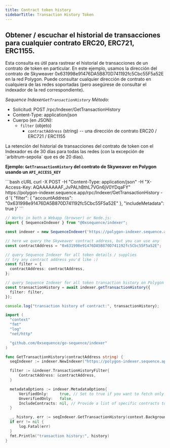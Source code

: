 ```yaml
---
title: Contract token history
sidebarTitle: Transaction History Token
---
```


## Obtener / escuchar el historial de transacciones para cualquier contrato ERC20, ERC721, ERC1155.

Esta consulta es útil para rastrear el historial de transacciones de un contrato de token en particular.
En este ejemplo, usamos la dirección del contrato de Skyweaver 0x631998e91476DA5B870D741192fc5Cbc55F5a52E
en la red Polygon. Puede consultar cualquier dirección de contrato en cualquiera de las redes soportadas (pero asegúrese
de consultar el indexador de la red correspondiente).

*Sequence Indexer`GetTransactionHistory` Método:*

* Solicitud: POST /rpc/Indexer/GetTransactionHistory
* Content-Type: application/json
* Cuerpo (en JSON):
  * `filter` (objeto)
    * `contractAddress` (string) -- una dirección de contrato ERC20 / ERC721 / ERC1155

<Note>
  La retención del historial de transacciones del contrato de token con el Indexador es de 30 días para todas las redes (con la excepción de `arbitrum-sepolia` que es de 20 días).
</Note>

**Ejemplo: `GetTransactionHistory` del contrato de Skyweaver en Polygon usando un `API_ACCESS_KEY`**

<CodeGroup>
  ```bash cURL
  curl -X POST -H "Content-Type: application/json" -H "X-Access-Key: AQAAAAAAAF_JvPALhBthL7VGn6jV0YDqaFY" https://polygon-indexer.sequence.app/rpc/Indexer/GetTransactionHistory -d '{ "filter": { "accountAddress": "0x631998e91476DA5B870D741192fc5Cbc55F5a52E" }, "includeMetadata": true }'
  ```

  ```typescript Typescript
  // Works in both a Webapp (browser) or Node.js:
  import { SequenceIndexer } from "@0xsequence/indexer";

  const indexer = new SequenceIndexer('https://polygon-indexer.sequence.app', 'AQAAAAAAAF_JvPALhBthL7VGn6jV0YDqaFY')

  // here we query the Skyweaver contract address, but you can use any
  const contractAddress = "0x631998e91476DA5B870D741192fc5Cbc55F5a52E";

  // query Sequence Indexer for all token details / supplies
  // try any contract address you'd like :)
  const filter = {
    contractAddress: contractAddress,
  };

  // query Sequence Indexer for all token transaction history on Polygon
  const transactionHistory = await indexer.getTransactionHistory({
    filter: filter,
  });

  console.log("transaction history of contract:", transactionHistory);
  ```

  ```go Go
  import (
  	"context"
  	"fmt"
  	"log"
  	"net/http"

  	"github.com/0xsequence/go-sequence/indexer"
  )

  func GetTransactionHistory(contractAddress string) {
  	seqIndexer := indexer.NewIndexer("https://polygon-indexer.sequence.app", "AQAAAAAAAF_JvPALhBthL7VGn6jV0YDqaFY")

  	filter := &indexer.TransactionHistoryFilter{
  		ContractAddress: &contractAddress,
  	}

  	metadataOptions := indexer.MetadataOptions{
  		VerifiedOnly:     true, // Set to true if you want to fetch only verified contracts
  		UnverifiedOnly:   false,
  		IncludeContracts: nil, // Provide a list of specific contracts to include, if any
  	}

  	_, history, err := seqIndexer.GetTransactionHistory(context.Background(), filter, nil, nil, &metadataOptions)
  	if err != nil {
  		log.Fatal(err)
  	}
  	fmt.Println("transaction history:", history)
  }
  ```
</CodeGroup>

